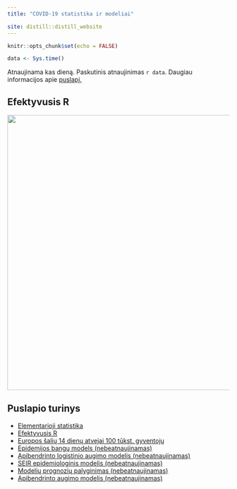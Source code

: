 ```yaml
---
title: "COVID-19 statistika ir modeliai"

site: distill::distill_website
---
```


```r
knitr::opts_chunk$set(echo = FALSE)

```

```r
data <- Sys.time()
```
Atnaujinama kas dieną. Paskutinis atnaujinimas `r data`. Daugiau informacijos apie [puslapį.](about.html)

## Efektyvusis R

<div class="layout-chunk" data-layout="l-body">
<p><img src="Re_files/figure-html5/unnamed-chunk-5-1.png" width="624" /></p>
</div>


## Puslapio turinys

  - [Elementarioji statistika](stats.html)
  - [Efektyvusis R](Re.html)
  - [Europos šalių 14 dienų atvejai 100 tūkst. gyventojų](countries.html)
  - [Epidemijos bangų models (nebeatnaujinamas)](glme.html)
  - [Apibendrinto logistinio augimo modelis (nebeatnaujinamas)](glm.html)
  - [SEIR epidemiologinis modelis (nebeatnaujinamas)](SEIR.html)
  - [Modelių prognozių palyginimas (nebeatnaujinamas)](comparison.html)
  - [Apibendrinto augimo modelis (nebeatnaujinamas)](ggm.html)